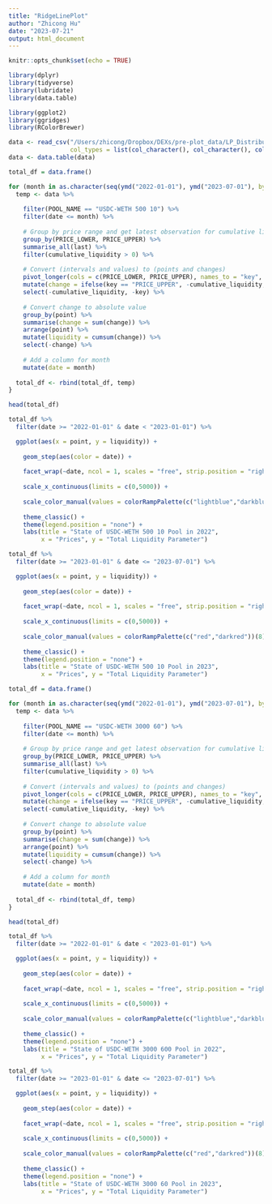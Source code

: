 ```yaml
---
title: "RidgeLinePlot"
author: "Zhicong Hu"
date: "2023-07-21"
output: html_document
---
```


```r
knitr::opts_chunk$set(echo = TRUE)
```


```r
library(dplyr)
library(tidyverse)
library(lubridate)
library(data.table)

library(ggplot2)
library(ggridges)
library(RColorBrewer)

data <- read_csv("/Users/zhicong/Dropbox/DEXs/pre-plot_data/LP_Distribution_RidgeLinePlot_Data.csv",
                 col_types = list(col_character(), col_character(), col_double(), col_double(), col_date(), col_double()))
data <- data.table(data)
```

```r
total_df = data.frame()

for (month in as.character(seq(ymd("2022-01-01"), ymd("2023-07-01"), by = "1 month"))) {
  temp <- data %>% 
  
    filter(POOL_NAME == "USDC-WETH 500 10") %>% 
    filter(date <= month) %>% 
    
    # Group by price range and get latest observation for cumulative liquidity
    group_by(PRICE_LOWER, PRICE_UPPER) %>% 
    summarise_all(last) %>% 
    filter(cumulative_liquidity > 0) %>% 
    
    # Convert (intervals and values) to (points and changes)
    pivot_longer(cols = c(PRICE_LOWER, PRICE_UPPER), names_to = "key", values_to = "point") %>% 
    mutate(change = ifelse(key == "PRICE_UPPER", -cumulative_liquidity, cumulative_liquidity)) %>% 
    select(-cumulative_liquidity, -key) %>% 
    
    # Convert change to absolute value
    group_by(point) %>% 
    summarise(change = sum(change)) %>% 
    arrange(point) %>% 
    mutate(liquidity = cumsum(change)) %>% 
    select(-change) %>% 
    
    # Add a column for month
    mutate(date = month)
  
  total_df <- rbind(total_df, temp)
}

head(total_df)
```


```r
total_df %>% 
  filter(date >= "2022-01-01" & date < "2023-01-01") %>% 

  ggplot(aes(x = point, y = liquidity)) + 
  
    geom_step(aes(color = date)) +
  
    facet_wrap(~date, ncol = 1, scales = "free", strip.position = "right") +
  
    scale_x_continuous(limits = c(0,5000)) +
  
    scale_color_manual(values = colorRampPalette(c("lightblue","darkblue"))(12)) +
  
    theme_classic() +
    theme(legend.position = "none") +
    labs(title = "State of USDC-WETH 500 10 Pool in 2022",
         x = "Prices", y = "Total Liquidity Parameter")
```

```r
total_df %>% 
  filter(date >= "2023-01-01" & date <= "2023-07-01") %>% 

  ggplot(aes(x = point, y = liquidity)) + 
  
    geom_step(aes(color = date)) +
  
    facet_wrap(~date, ncol = 1, scales = "free", strip.position = "right") +
  
    scale_x_continuous(limits = c(0,5000)) +
  
    scale_color_manual(values = colorRampPalette(c("red","darkred"))(8)) +
  
    theme_classic() +
    theme(legend.position = "none") +
    labs(title = "State of USDC-WETH 500 10 Pool in 2023",
         x = "Prices", y = "Total Liquidity Parameter")
```

```r
total_df = data.frame()

for (month in as.character(seq(ymd("2022-01-01"), ymd("2023-07-01"), by = "1 month"))) {
  temp <- data %>% 
  
    filter(POOL_NAME == "USDC-WETH 3000 60") %>% 
    filter(date <= month) %>% 
    
    # Group by price range and get latest observation for cumulative liquidity
    group_by(PRICE_LOWER, PRICE_UPPER) %>% 
    summarise_all(last) %>% 
    filter(cumulative_liquidity > 0) %>% 
    
    # Convert (intervals and values) to (points and changes)
    pivot_longer(cols = c(PRICE_LOWER, PRICE_UPPER), names_to = "key", values_to = "point") %>% 
    mutate(change = ifelse(key == "PRICE_UPPER", -cumulative_liquidity, cumulative_liquidity)) %>% 
    select(-cumulative_liquidity, -key) %>% 
    
    # Convert change to absolute value
    group_by(point) %>% 
    summarise(change = sum(change)) %>% 
    arrange(point) %>% 
    mutate(liquidity = cumsum(change)) %>% 
    select(-change) %>% 
    
    # Add a column for month
    mutate(date = month)
  
  total_df <- rbind(total_df, temp)
}

head(total_df)

```


```r
total_df %>% 
  filter(date >= "2022-01-01" & date < "2023-01-01") %>% 

  ggplot(aes(x = point, y = liquidity)) + 
  
    geom_step(aes(color = date)) +
  
    facet_wrap(~date, ncol = 1, scales = "free", strip.position = "right") +
  
    scale_x_continuous(limits = c(0,5000)) +
  
    scale_color_manual(values = colorRampPalette(c("lightblue","darkblue"))(12)) +
  
    theme_classic() +
    theme(legend.position = "none") +
    labs(title = "State of USDC-WETH 3000 600 Pool in 2022",
         x = "Prices", y = "Total Liquidity Parameter")
```


```r
total_df %>% 
  filter(date >= "2023-01-01" & date <= "2023-07-01") %>% 

  ggplot(aes(x = point, y = liquidity)) + 
  
    geom_step(aes(color = date)) +
  
    facet_wrap(~date, ncol = 1, scales = "free", strip.position = "right") +
  
    scale_x_continuous(limits = c(0,5000)) +
  
    scale_color_manual(values = colorRampPalette(c("red","darkred"))(8)) +
  
    theme_classic() +
    theme(legend.position = "none") +
    labs(title = "State of USDC-WETH 3000 60 Pool in 2023",
         x = "Prices", y = "Total Liquidity Parameter")
```